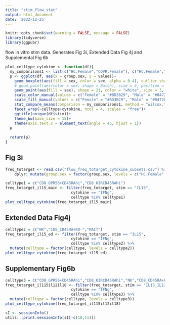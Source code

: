 ```yaml
---
title: "stim_flow_stat"
output: html_document
date: '2022-12-25'
---
```


```r
knitr::opts_chunk$set(warning = FALSE, message = FALSE) 
library(tidyverse)
library(ggpubr)
```

flow in vitro stim data. Generates Fig 3i, Extended Data Fig 4j and Supplemental Fig 6b
```r
plot_celltype_cytokine <- function(df){
  my_comparisons1 <- list(c("HC.Female","COVR.Female"), c("HC.Female","HC.Male"), c("COVR.Female","COVR.Male"), c("HC.Male","COVR.Male"))
  p <- ggplot(df, aes(x = group.sex, y = value))+
    geom_boxplot(aes(fill = sex, color = sex, alpha = 0.4), outlier.shape = NA)+
    # geom_point(aes(color = sex, shape = Batch), size = 3, position = position_jitter(w = 0.2)) +
    geom_point(aes(fill = sex), shape = 21, color = "white", size = 3, position = position_jitter(w = 0.2)) +
    scale_color_manual(values = c("Female" = "#BD3B29", "Male" = "#0472B6"))+
    scale_fill_manual(values = c("Female" = "#BD3B29", "Male" = "#0472B6"))+
    stat_compare_means(comparison = my_comparisons1, method = "wilcox.test", size = 5)+
    facet_wrap(~celltype+cytokine, ncol = 4, scales = "free")+
    ggtitle(unique(df$stim))+
    theme_bw(base_size = 15)+
    theme(axis.text.x = element_text(angle = 45, hjust = 1))
  p
  
  return(p)
}
```



  
## Fig 3i
```r
freq_totarget <- read.csv("flow_freq_totarget_cytokine_subsets.csv") %>% 
    dplyr::mutate(group.sex = factor(group.sex, levels = c("HC.Female", "COVR.Female", "HC.Male", "COVR.Male", "Tech_ctrl.NA")))

celltype1 = c("CD8_GPR56+CD45RAhi","CD8_KIRCD45RAhi")
freq_totarget_il15_main <- filter(freq_totarget, stim == "IL15", 
                             cytokine == "IFNg", 
                             celltype %in% celltype1)
plot_celltype_cytokine(freq_totarget_il15_main)
```
  
  
## Extended Data Fig4j
```r
celltype2 = c("NK","CD8_CD45RA+RO-","MAIT")
freq_totarget_il15_ed <- filter(freq_totarget, stim == "IL15", 
                             cytokine == "IFNg", 
                             celltype %in% celltype2) %>%
  mutate(celltype = factor(celltype, levels = celltype2))
plot_celltype_cytokine(freq_totarget_il15_ed)
```


## Supplementary Fig6b
```r
celltype3 = c("CD8_GPR56+CD45RAhi","CD8_KIRCD45RAhi","NK","CD8_CD45RA+RO-","MAIT")
freq_totarget_il115il12il18 <- filter(freq_totarget, stim == "IL15_IL12_IL18", 
                             cytokine == "IFNg", 
                             celltype %in% celltype3) %>%
  mutate(celltype = factor(celltype, levels = celltype3))
plot_celltype_cytokine(freq_totarget_il115il12il18)
```

  
```r
sI <- sessionInfo()
utils:::print.sessionInfo(sI[-c(10,11)])
```
